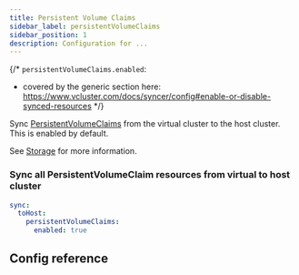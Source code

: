 ```yaml
---
title: Persistent Volume Claims
sidebar_label: persistentVolumeClaims
sidebar_position: 1
description: Configuration for ...
---
```




{/*
`persistentVolumeClaims.enabled`:
- covered by the generic section here: https://www.vcluster.com/docs/syncer/config#enable-or-disable-synced-resources
*/}

Sync [PersistentVolumeClaims](https://kubernetes.io/docs/concepts/storage/persistent-volumes/) from the virtual cluster to the host cluster. This is enabled by default. 

See [Storage](/architecture/storage.mdx) for more information.

### Sync all PersistentVolumeClaim resources from virtual to host cluster
```YAML
sync:
  toHost:
    persistentVolumeClaims:
      enabled: true
```



## Config reference

<EnableSwitch/>